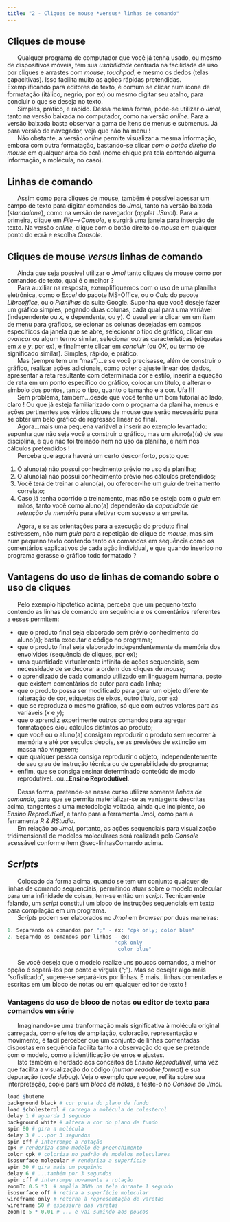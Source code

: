 ```yaml
---
title: "2 - Cliques de mouse *versus* linhas de comando"
---
```


## Cliques de mouse

|       Qualquer programa de computador que você já tenha usado, ou mesmo de dispositivos móveis, tem sua *usabilidade* centrada na facilidade de uso por cliques e arrastes com *mouse*, *touchpad*, e mesmo os dedos (telas capacitivas). Isso facilita muito as ações rápidas pretendidas. Exemplificando para editores de texto, é comum se clicar num ícone de formatação (itálico, negrio, por ex) ou mesmo digitar seu atalho, para concluir o que se deseja no texto.


|       Simples, prático, e rápido. Dessa mesma forma, pode-se utilizar o *Jmol*, tanto na versão baixada no computador, como na versão *online*. Para a versão baixada basta observar a gama de ítens de menus e submenus. Já para versão de navegador, veja que não há menu !


<!--figura de menus do jmol e do jsmol - FAzer figuras lado a lado-->


|       Não obstante, a versão *online* permite visualizar a mesma informação, embora com outra formatação, bastando-se clicar *com o botão direito do mouse* em qualquer área do ecrã (nome chique pra tela contendo alguma informação, a molécula, no caso).


## Linhas de comando {#sec-linhasComando}


|       Assim como para cliques de mouse, também é possível acessar um campo de texto para digitar comandos do *Jmol*, tanto na versão baixada (*standalone*), como na versão de navegador (*applet JSmol*). Para a primeira, clique em *File--\>Console*, e surgirá uma janela para inserção de texto. Na versão *online*, clique com o botão direito do *mouse* em qualquer ponto do ecrã e escolha *Console*.


## Cliques de mouse *versus* linhas de comando


|       Ainda que seja possível utilizar o *Jmol* tanto cliques de mouse como por comandos de texto, qual é o melhor ?


|       Para auxiliar na resposta, exemplifiquemos com o uso de uma planilha eletrônica, como o *Excel* do pacote MS-Office, ou o *Calc* do pacote *Libreoffice*, ou o *Planilhas* da suite Google. Suponha que você deseje fazer um gráfico simples, pegando duas colunas, cada qual para uma variável (independente ou *x*, e dependente, ou *y*). O usual seria clicar em um ítem de menu para gráficos, selecionar as colunas desejadas em campos específicos da janela que se abre, selecionar o tipo de gráfico, clicar em *avançar* ou algum termo similar, selecionar outras características (etiquetas em *x* e *y*, por ex), e finalmente clicar em *concluir* (ou *OK*, ou termo de significado similar). Simples, rápido, e prático.


|       Mas (sempre tem um "mas")...e se você precisasse, além de construir o gráfico, realizar ações adicionais, como obter o ajuste linear dos dados, apresentar a reta resultante com determinada cor e estilo, inserir a equação de reta em um ponto específico do gráfico, colocar um título, e alterar o símbolo dos pontos, tanto o tipo, quanto o tamanho e a cor. Ufa !!!

|       Sem problema, também...desde que você tenha um bom tutorial ao lado, claro ! Ou que já esteja familiarizado com o programa da planilha, menus e ações pertinentes aos vários cliques de mouse que serão necessário para se obter um belo gráfico de regressão linear ao final.

|       Agora...mais uma pequena variável a inserir ao exemplo levantado: suponha que não seja você a construir o gráfico, mas um aluno(a)(a) de sua disciplina, e que não foi treinado nem no uso da planilha, e nem nos cálculos pretendidos !

|       Perceba que agora haverá um certo desconforto, posto que:

1.  O aluno(a) não possui conhecimento prévio no uso da planilha;
2.  O aluno(a) não possui conhecimento prévio nos cálculos pretendidos;
3.  Você terá de treinar o aluno(a), ou oferecer-lhe um *guia* de treinamento correlato;
4.  Caso já tenha ocorrido o treinamento, mas não se esteja com o *guia* em mãos, tanto você como aluno(a) dependerão da *capacidade de retenção de memória* para efetivar com sucesso a empreita.

|       Agora, e se as orientações para a execução do produto final estivessem, não num *guia* para a repetição de clique de *mouse*, mas sim num pequeno texto contendo tanto os comandos em sequência como os comentários explicativos de cada ação individual, e que quando inserido no programa gerasse o gráfico todo formatado ?

## Vantagens do uso de linhas de comando sobre o uso de cliques

|       Pelo exemplo hipotético acima, perceba que um pequeno texto contendo as linhas de comando em sequência e os comentários referentes a esses permitem:

-   que o produto final seja elaborado sem prévio conhecimento do aluno(a); basta executar o código no programa;
-   que o produto final seja elaborado independentemente da memória dos envolvidos (sequência de cliques, por ex);
-   uma quantidade virtualmente infinita de ações sequenciais, sem necessidade de se decorar a ordem dos cliques de *mouse*;
-   o aprendizado de cada comando utilizado em linguagem humana, posto que existem comentários do autor para cada linha;
-   que o produto possa ser modificado para gerar um objeto diferente (alteração de cor, etiquetas de eixos, outro título, por ex)
-   que se reproduza o mesmo gráfico, só que com outros valores para as variáveis (*x* e *y*);
-   que o aprendiz experimente outros comandos para agregar formatações e/ou cálculos distintos ao produto;
-   que você ou o aluno(a) consigam reproduzir o produto sem recorrer à memória e até por séculos depois, se as previsões de extinção em massa não vingarem;
-   que qualquer pessoa consiga reproduzir o objeto, independentemente de seu grau de instrução técnica ou de operabilidade do programa;
-   enfim, que se consiga ensinar determinado conteúdo de modo reprodutível...ou...**Ensino Reprodutível**.

|       Dessa forma, pretende-se nesse curso utilizar somente *linhas de comando*, para que se permita materializar-se as vantagens descritas acima, tangentes a uma metodologia voltada, ainda que incipiente, ao *Ensino Reprodutível*, e tanto para a ferramenta *Jmol*, como para a ferramenta *R & RStudio*.

|       Em relação ao *Jmol*, portanto, as ações sequenciais para visualização tridimensional de modelos moleculares será realizada pelo *Console* acessável conforme ítem @sec-linhasComando acima.

## *Scripts*

|       Colocado da forma acima, quando se tem um conjunto qualquer de linhas de comando sequenciais, permitindo atuar sobre o modelo molecular para uma infinidade de coisas, tem-se então um *script*. Tecnicamente falando, um *script* constitui um bloco de instruções sequenciais em texto para compilação em um programa.

|       *Scripts* podem ser elaborados no *Jmol* em *browser* por duas maneiras:

```r
1. Separando os comandos por ";" - ex: "cpk only; color blue"
2. Separndo os comandos por linhas - ex:
                                   "cpk only
                                    color blue"
```

|       Se você deseja que o modelo realize uns poucos comandos, a melhor opção é separá-los por ponto e vírgula (";"). Mas se desejar algo mais "sofisticado", sugere-se separá-los por linhas. E mais...linhas comentadas e escritas em um bloco de notas ou em qualquer editor de texto !

### Vantagens do uso de bloco de notas ou editor de texto para comandos em série

|       Imaginando-se uma tranformação mais significativa à molécula original carregada, como efeitos de ampliação, coloração, representação e movimento, é fácil perceber que um conjunto de linhas comentadas dispostas em sequência facilita tanto a observação do que se pretende com o modelo, como a identificação de erros e ajustes.

|       Isto também é herdado aos conceitos de *Ensino Reprodutível*, uma vez que facilita a visualização do código (*human readable format*) e sua depuração (*code debug*). Veja o exemplo que segue, reflita sobre sua interpretação, copie para um *bloco de notas*, e teste-o no *Console* do *Jmol*.

```r
load $butene
background black # cor preta do plano de fundo
load $cholesterol # carrega a molécula de colesterol
delay 1 # aguarda 1 segundo
background white # altera a cor do plano de fundo
spin 80 # gira a molécula
delay 3 # ...por 3 segundos
spin off # interrompe a rotação
cpk # renderiza como modelo de preenchimento
color cpk # coloriza no padrão de modelos moleculares
isosurface molecular # renderiza a superfície
spin 30 # gira mais um poquinho
delay 6 # ...também por 3 segundos
spin off # interrompe novamente a rotação
zoomTo 0.5 *3  # amplia 300% na tela durante 1 segundo
isosurface off # retira a superfície molecular
wireframe only # retorna à representação de varetas
wireframe 50 # espessura das varetas
zoomTo 5 * 0.01 # ... e vai sumindo aos poucos
```
